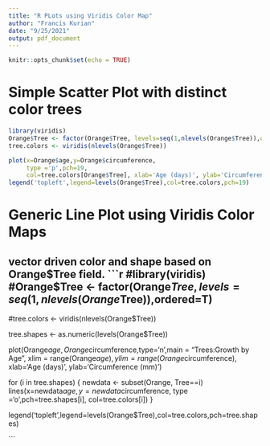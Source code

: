 ```yaml
---
title: "R PLots using Viridis Color Map"
author: "Francis Kurian"
date: "9/25/2021"
output: pdf_document
---
```


```r
knitr::opts_chunk$set(echo = TRUE)
```

# Simple Scatter Plot with distinct color trees

```r
library(viridis)
Orange$Tree <- factor(Orange$Tree, levels=seq(1,nlevels(Orange$Tree)),ordered=T)
tree.colors <- viridis(nlevels(Orange$Tree))

plot(x=Orange$age,y=Orange$circumference, 
     type ='p',pch=19,
     col=tree.colors[Orange$Tree], xlab='Age (days)', ylab='Circumference (mm)')
legend('topleft',legend=levels(Orange$Tree),col=tree.colors,pch=19)

```

# Generic Line Plot using Viridis Color Maps
## vector driven color and shape based on Orange$Tree field. 
```r
#library(viridis)
#Orange$Tree <- factor(Orange$Tree, levels=seq(1,nlevels(Orange$Tree)),ordered=T)
#tree.colors <- viridis(nlevels(Orange$Tree))

tree.shapes <- as.numeric(levels(Orange$Tree))

plot(Orange$age,Orange$circumference,type='n',main = "Trees:Growth by Age", 
     xlim = range(Orange$age), ylim = range(Orange$circumference), 
     xlab='Age (days)', ylab='Circumference (mm)')

for (i in tree.shapes) {
  newdata <- subset(Orange, Tree==i)
  lines(x=newdata$age,y=newdata$circumference, type ='o',pch=tree.shapes[i], col=tree.colors[i])
}

legend('topleft',legend=levels(Orange$Tree),col=tree.colors,pch=tree.shapes)


```
